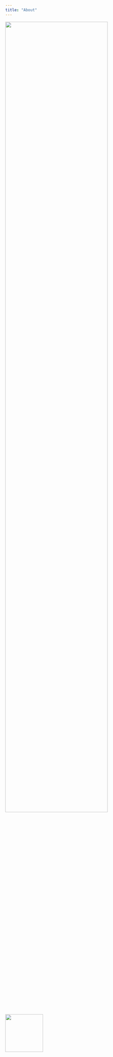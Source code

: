 ```yaml
---
title: "About"
---
```


![](Images/about.PNG){fig-align="center" width="80%"}

[![](Images/ga.png){fig-align="center" width="119"}](https://isss624-kytjy.netlify.app/)
